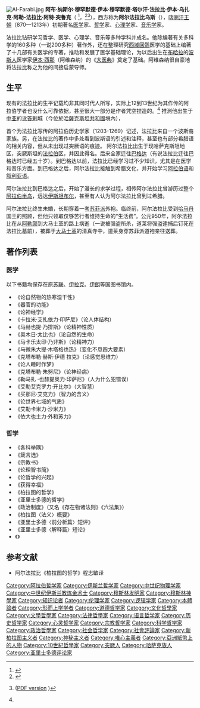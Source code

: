 [[File:Al-Farabi.jpg|thumb]]
'''阿布·纳斯尔·穆罕默德·伊本·穆罕默德·塔尔汗·法拉比·伊本·乌扎克·阿勒-法拉比·阿特·突鲁克'''（{{Lang-fa|ابو نصر محمد بن محمد فارابي}} {{transl|fa|ALA|Abū Naṣr Muḥammad ibn Muḥammad al Fārābī}}<ref name="Iranica">{{cite web |first=Dimitri |last=Gutas |title=Farabi |work=Encyclopædia Iranica |accessdate=April 4, 2010 |url=http://www.iranicaonline.org/articles/farabi-i |archive-date=2015-12-08 |archive-url=https://web.archive.org/web/20151208154029/http://www.iranicaonline.org/articles/farabi-i |dead-url=no }}</ref>，{{bd|872年||約950年12月14日至951年1月12日之间|}}<ref name="Henry Corbin">{{Cite book| last=Corbin | first=Henry |author2=[[Hossein_Nasr|Hossein Nasr]]| title=History of Islamic Philosophy | year=2001 | publisher=Kegan Paul | isbn=978-0-7103-0416-2}}</ref><ref name="BEA">{{cite encyclopedia | editor = Thomas Hockey | last = Dhanani | first = Alnoor | title = Fārābī: Abū Naṣr Muḥammad ibn Muḥammad ibn Tarkhān al‐Fārābī | encyclopedia = The Biographical Encyclopedia of Astronomers | publisher = Springer | year = 2007 | location = New York | pages = 356–7 | url = http://islamsci.mcgill.ca/RASI/BEA/Farabi_BEA.htm | isbn = 978-0-387-31022-0 | display-editors = etal | access-date = 2018-12-13 | archive-date = 2021-04-03 | archive-url = https://web.archive.org/web/20210403070639/https://islamsci.mcgill.ca/RASI/BEA/Farabi_BEA.htm | dead-url = no }} ([http://islamsci.mcgill.ca/RASI/BEA/Farabi_BEA.pdf PDF version] {{Wayback|url=http://islamsci.mcgill.ca/RASI/BEA/Farabi_BEA.pdf |date=20130916064730 }})</ref>），西方称为'''阿尔法拉比乌斯'''（{{lang-la|Alpharabius}}），[[喀喇汗王朝|喀喇汗王朝]]（870—1213年）初期著名[[医学|医学]]家、[[哲学|哲学]]家、[[心理学|心理学]]家、[[音乐学|音乐学]]家。

法拉比钻研学习哲学、医学、心理学、音乐等多种学科并成名。他除编著有关多科学的160多种（一说200多种）著作外，还在整理研究[[西域|西域]][[回鹘|回鹘]]医学的基础上编著了十几部有关医学的专著，推动和发展了医学基础理论，为以后出生在[[布哈拉|布哈拉]]的[[波斯人|波斯人]]医学家[[伊本·西那|伊本·西那]]（阿维森纳）的《[[大医典|大医典]]》奠定了基础。阿维森纳很自豪地将法拉比称之为他的间接启蒙导师。

==生平==
现有的法拉比的生平记载均非其同时代人所写，实际上12到13世纪为其作传的阿拉伯学者也没什么可靠依据，甚至很大一部分是作者凭空捏造的。<ref name="Iranica"/> 推測他出生于[[中亚|中亚]]的[[讹答剌|讹答剌]]城（今位於[[哈薩克斯坦共和國|哈薩克斯坦共和國]]境內），{{fact|其時讹答剌被[[阿拉伯人|阿拉伯人]]称为法拉布，阿布·纳斯尔·阿乐·法拉比意思就是来自法拉比的“阿布纳斯尔”。}}

首个为法拉比写传的阿拉伯历史学家{{le|伊本·阿比·乌赛比|Ibn Abi Usaybi'a}}（1203-1269）记述，法拉比来自一个波斯裔家族。另，在法拉比的著作中多处看到波斯语的引述和注释，甚至也有部分希腊语的相关内容，但从未出现过突厥语的痕迹。
阿尔法拉比出生于现哈萨克斯坦地区，突厥斯坦的[[讹答剌|法拉伯]]区，并因此得名。后来全家迁往[[巴格达|巴格达]]（有说法拉比迁往巴格达时已经五十岁）。到巴格达以前，法拉比已经学习过不少知识，尤其是在医学和音乐方面。到巴格达之后，阿尔法拉比接触到希腊文化，并开始学习[[阿拉伯语|阿拉伯语]]和[[叙利亚语|叙利亚语]]。

阿尔法拉比到巴格达之后，开始了漫长的求学过程，相传阿尔法拉比曾游历过整个[[阿拉伯半岛|阿拉伯半岛]]，远达[[伊斯坦布尔|伊斯坦布尔]]，甚至有人认为阿尔法拉比曾到过希腊。

阿尔法拉比终生未婚，长期穿着一套[[苏菲派|苏菲派]]外袍。临终前，阿尔法拉比受到[[哈马丹|哈马丹]]国王{{tsl|en|Sayf al-Dawla|道莱}}的照顾，但他只领取仅够苦行者维持生命的“生活费”。公元950年，阿尔法拉比在从[[阿勒颇|阿勒颇]]到大马士革的路上病逝（一说被强盗所杀，道莱将强盗逮捕后钉死在法拉比墓前），被葬于[[大马士革|大马士革]]的清真寺中，道莱身穿苏菲派道袍亲往送葬。

==著作列表==
===医学===
以下书籍均保存在原[[苏联|苏联]]、[[伊拉克|伊拉克]]、[[伊朗|伊朗]]等国图书馆内。
{{div col}}
*《论自然物的热寒湿干性》
*《器官的功能》
*《论神经学》
*《卡拉米·艾扎依力·印萨尼》（论人体结构）
*《马赫也提·乃排斯》（论精神性质）
*《奥木日·太比也》（论自然的生命）
*《马卡乐太印·乃非斯》（论精神力）
*《马微朱大提·木塔格也热》（变化不息四大要素）
*《克塔布勒·赫斯·伊德 拉克》（论感觉思维力）
*《论人睡时作梦》
*《克塔布勒·朱努尼》（论神经病）
*《勒马扎 ·也赫提奥力·印萨尼》（人为什么犯错误）
*《艾勒艾克罗力·开比尔》（大智慧）
*《买那尼·艾克力》（智力的含义）
*《论世界七域的气质》
*《艾勒卡米力·沙米力》
*《依大也土力·外和苏力》
{{div col end}}
===哲学===
{{div col}}
*《各科举隅》
*《箴言选》
*《宗教书》
*《论理智书简》
*《论哲学的兴起》
*《获得幸福》
*《柏拉图的哲学》
*《亚里士多德的哲学》
*《政治制度》（又名《存在物诸法则》《六法集》）
*《柏拉图〈法义〉概要》
*《亚里士多德〈前分析篇〉短评》
*《亚里士多德〈解释篇〉短论》
*《{{link-ar|高尚城邦公民意见诸法则|آراء أهل المدينة الفاضلة ومضاداتها}}》
{{div col end}}

==参考文献==
{{reflist}}
*阿尔法拉比《柏拉图的哲学》程志敏译

{{中世紀哲學}}

{{Authority control}}
{{DEFAULTSORT:Farabi}}
[[Category:阿拉伯哲学家|Category:阿拉伯哲学家]]
[[Category:伊斯兰哲学家|Category:伊斯兰哲学家]]
[[Category:中世纪物理学家|Category:中世纪物理学家]]
[[Category:中世纪伊斯兰教炼金术士|Category:中世纪伊斯兰教炼金术士]]
[[Category:穆斯林发明家|Category:穆斯林发明家]]
[[Category:穆斯林神學家|Category:穆斯林神學家]]
[[Category:知识论者|Category:知识论者]]
[[Category:伦理学家|Category:伦理学家]]
[[Category:逻辑学家|Category:逻辑学家]]
[[Category:本體論者|Category:本體論者]]
[[Category:形而上学学者|Category:形而上学学者]]
[[Category:道德哲学家|Category:道德哲学家]]
[[Category:文化哲學家|Category:文化哲學家]]
[[Category:文學哲學家|Category:文學哲學家]]
[[Category:法律哲學家|Category:法律哲學家]]
[[Category:语言哲学家|Category:语言哲学家]]
[[Category:历史哲学家|Category:历史哲学家]]
[[Category:心灵哲学家|Category:心灵哲学家]]
[[Category:宗教哲学家|Category:宗教哲学家]]
[[Category:科学哲学家|Category:科学哲学家]]
[[Category:政治哲學家|Category:政治哲學家]]
[[Category:社会哲学家|Category:社会哲学家]]
[[Category:社會評論家|Category:社會評論家]]
[[Category:新柏拉图主义者|Category:新柏拉图主义者]]
[[Category:神秘主义者|Category:神秘主义者]]
[[Category:唯心主義者|Category:唯心主義者]]
[[Category:亞洲紙幣上的人物|Category:亞洲紙幣上的人物]]
[[Category:10世紀哲學家|Category:10世紀哲學家]]
[[Category:突厥人|Category:突厥人]]
[[Category:哈萨克族人|Category:哈萨克族人]]
[[Category:亚里士多德评论家|Category:亚里士多德评论家]]